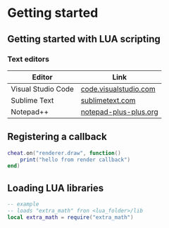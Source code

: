 # Getting started

## Getting started with LUA scripting

### Text editors

| Editor             | Link                                                    |
| ------------------ | ------------------------------------------------------- |
| Visual Studio Code | [code.visualstudio.com](https://code.visualstudio.com/) |
| Sublime Text       | [sublimetext.com](https://www.sublimetext.com/)         |
| Notepad++          | [notepad-plus-plus.org](https://notepad-plus-plus.org/) |

## Registering a callback

```lua
cheat.on("renderer.draw", function()
    print("hello from render callback")
end)
```

## Loading LUA libraries

```lua
-- example
-- loads "extra_math" fron <lua_folder>/lib
local extra_math = require("extra_math")
```
